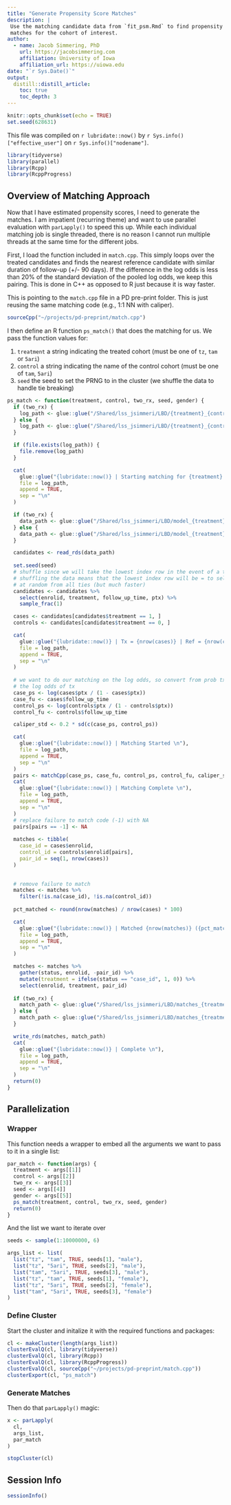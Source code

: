 ```yaml
---
title: "Generate Propensity Score Matches"
description: |
 Use the matching candidate data from `fit_psm.Rmd` to find propensity score
 matches for the cohort of interest.
author:
  - name: Jacob Simmering, PhD 
    url: https://jacobsimmering.com
    affiliation: University of Iowa
    affiliation_url: https://uiowa.edu
date: "`r Sys.Date()`"
output: 
  distill::distill_article:
    toc: true
    toc_depth: 3
---
```


```r
knitr::opts_chunk$set(echo = TRUE)
set.seed(628631)
```

This file was compiled on `r lubridate::now()` by 
``r Sys.info()["effective_user"]`` on `r Sys.info()["nodename"]`. 

```r
library(tidyverse)
library(parallel)
library(Rcpp)
library(RcppProgress)
```

## Overview of Matching Approach
Now that I have estimated propensity scores, I need to generate the matches. 
I am impatient (recurring theme) and want to use parallel evaluation with 
`parLapply()` to speed this up. While each individual matching job is single
threaded, there is no reason I cannot run multiple threads at the same time
for the different jobs. 

First, I load the function included in `match.cpp`. This simply loops over the
treated candidates and finds the nearest reference candidate with similar 
duration of follow-up (+/- 90 days). If the difference in the log odds is less
than 20% of the standard deviation of the pooled log odds, we keep this
pairing. This is done in C++ as opposed to R just because it is way faster.

This is pointing to the `match.cpp` file in a PD pre-print folder. This is 
just reusing the same matching code (e.g., 1:1 NN with caliper).

```r
sourceCpp("~/projects/pd-preprint/match.cpp")
```

I then define an R function `ps_match()` that does the matching for us. We pass
the function values for:

1. `treatment` a string indicating the treated cohort (must be one of `tz`, 
`tam` or `5ari`)
2. `control` a string indicating the name of the control cohort (must be one of
`tam`, `5ari`)
3. `seed` the seed to set the PRNG to in the cluster (we shuffle the data to
handle tie breaking)

```r
ps_match <- function(treatment, control, two_rx, seed, gender) {
  if (two_rx) {
    log_path <- glue::glue("/Shared/lss_jsimmeri/LBD/{treatment}_{control}_2rx_{gender}.txt")
  } else {
    log_path <- glue::glue("/Shared/lss_jsimmeri/LBD/{treatment}_{control}_any_{gender}.txt")
  }  

  if (file.exists(log_path)) {
    file.remove(log_path)
  }

  cat(
    glue::glue("{lubridate::now()} | Starting matching for {treatment} to {control} using seed = {seed}\n"), 
    file = log_path,
    append = TRUE,
    sep = "\n"
  )

  if (two_rx) {
    data_path <- glue::glue("/Shared/lss_jsimmeri/LBD/model_{treatment}_{control}_2rx_{gender}.rds")
  } else {
    data_path <- glue::glue("/Shared/lss_jsimmeri/LBD/model_{treatment}_{control}_any_{gender}.rds")
  }

  candidates <- read_rds(data_path)
  
  set.seed(seed)
  # shuffle since we will take the lowest index row in the event of a tie
  # shuffling the data means that the lowest index row will be = to selecting
  # at random from all ties (but much faster)
  candidates <- candidates %>%
    select(enrolid, treatment, follow_up_time, ptx) %>%
    sample_frac(1)

  cases <- candidates[candidates$treatment == 1, ]
  controls <- candidates[candidates$treatment == 0, ]

  cat(
    glue::glue("{lubridate::now()} | Tx = {nrow(cases)} | Ref = {nrow(controls)}\n"), 
    file = log_path,
    append = TRUE,
    sep = "\n"
  )
  
  # we want to do our matching on the log odds, so convert from prob tx to
  # the log odds of tx
  case_ps <- log(cases$ptx / (1 - cases$ptx))
  case_fu <- cases$follow_up_time
  control_ps <- log(controls$ptx / (1 - controls$ptx))
  control_fu <- controls$follow_up_time

  caliper_std <- 0.2 * sd(c(case_ps, control_ps))

  cat(
    glue::glue("{lubridate::now()} | Matching Started \n"), 
    file = log_path,
    append = TRUE,
    sep = "\n"
  )
  pairs <- matchCpp(case_ps, case_fu, control_ps, control_fu, caliper_std)
  cat(
    glue::glue("{lubridate::now()} | Matching Complete \n"), 
    file = log_path,
    append = TRUE,
    sep = "\n"
  )
  # replace failure to match code (-1) with NA
  pairs[pairs == -1] <- NA
  
  matches <- tibble(
    case_id = cases$enrolid,
    control_id = controls$enrolid[pairs],
    pair_id = seq(1, nrow(cases))
  )

  
  # remove failure to match
  matches <- matches %>%
    filter(!is.na(case_id), !is.na(control_id))
  
  pct_matched <- round(nrow(matches) / nrow(cases) * 100)

  cat(
    glue::glue("{lubridate::now()} | Matched {nrow(matches)} ({pct_matched}%) \n"), 
    file = log_path,
    append = TRUE,
    sep = "\n"
  )

  matches <- matches %>%
    gather(status, enrolid, -pair_id) %>%
    mutate(treatment = ifelse(status == "case_id", 1, 0)) %>%
    select(enrolid, treatment, pair_id)
  
  if (two_rx) {
    match_path <- glue::glue("/Shared/lss_jsimmeri/LBD/matches_{treatment}_{control}_2rx_{gender}.rds")
  } else {
    match_path <- glue::glue("/Shared/lss_jsimmeri/LBD/matches_{treatment}_{control}_any_{gender}.rds")
  }

  write_rds(matches, match_path)
  cat(
    glue::glue("{lubridate::now()} | Complete \n"), 
    file = log_path,
    append = TRUE,
    sep = "\n"
  )
  return(0)
}
```


## Parallelization
### Wrapper
This function needs a wrapper to embed all the arguments we want to pass to it
in a single list:

```r
par_match <- function(args) {
  treatment <- args[[1]]
  control <- args[[2]]
  two_rx <- args[[3]]
  seed <- args[[4]]
  gender <- args[[5]]
  ps_match(treatment, control, two_rx, seed, gender)
  return(0)
}
```

And the list we want to iterate over

```r
seeds <- sample(1:10000000, 6)

args_list <- list(
  list("tz", "tam", TRUE, seeds[1], "male"),
  list("tz", "5ari", TRUE, seeds[2], "male"),
  list("tam", "5ari", TRUE, seeds[3], "male"),
  list("tz", "tam", TRUE, seeds[1], "female"),
  list("tz", "5ari", TRUE, seeds[2], "female"),
  list("tam", "5ari", TRUE, seeds[3], "female")
)
```

### Define Cluster
Start the cluster and initalize it with the required functions and packages:

```r
cl <- makeCluster(length(args_list))
clusterEvalQ(cl, library(tidyverse))
clusterEvalQ(cl, library(Rcpp))
clusterEvalQ(cl, library(RcppProgress))
clusterEvalQ(cl, sourceCpp("~/projects/pd-preprint/match.cpp"))
clusterExport(cl, "ps_match")
```

### Generate Matches
Then do that `parLapply()` magic:

```r
x <- parLapply(
  cl,
  args_list,
  par_match
)
```

```r
stopCluster(cl)
```

## Session Info
```r
sessionInfo()
```